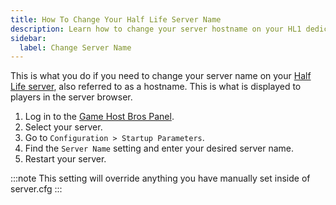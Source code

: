 ```yaml
---
title: How To Change Your Half Life Server Name
description: Learn how to change your server hostname on your HL1 dedicated server.
sidebar:
  label: Change Server Name
---
```


This is what you do if you need to change your server name on your [Half Life server](https://www.gamehostbros.com/half-life-1-server-hosting/), also referred to as a hostname. This is what is displayed to players in the server browser.
<Steps>
1. Log in to the [Game Host Bros Panel](https://panel.gamehostbros.com/).
2. Select your server.
3. Go to `Configuration > Startup Parameters`.
4. Find the `Server Name` setting and enter your desired server name.
5. Restart your server.
</Steps>
:::note
This setting will override anything you have manually set inside of server.cfg
:::